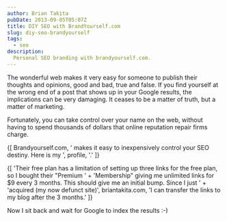 ```yaml
---
author: Brian Takita
pubDate: 2013-09-05T05:07Z
title: DIY SEO with BrandYourself.com
slug: diy-seo-brandyourself
tags:
  - seo
description:
  Personal SEO branding with brandyourself.com.
---
```


The wonderful web makes it very easy for someone to publish their thoughts and opinions, good and bad, true and
false. If you find yourself at the wrong end of a post that shows up in your Google results, the implications can be
very damaging. It ceases to be a matter of truth, but a matter of marketing.

Fortunately, you can take control over your name on the web, without having to spend thousands of dollars that
online reputation repair firms charge.

<p>
	{[
		<A_target_blank href="http://brandyourself.com">Brandyourself.com</A_target_blank>,
		' makes it easy to inexpensively control your SEO destiny. Here is my ',
		<A_target_blank href="http://briantakita.brandyourself.com/">profile</A_target_blank>,
		'.'
	]}
</p>

<p>
	{[
		'Their free plan has a limitation of setting up three links for the free plan, so I bought their "Premium ' +
		'Membership" giving me unlimited links for $9 every 3 months. This should give me an initial bump. Since I just ' +
		'acquired (my now defunct site)',
		<A_target_blank href="http://www.briantakita.com">briantakita.com</A_target_blank>,
		'I can transfer the links to my blog after the 3 months.'
	]}
</p>

Now I sit back and wait for Google to index the results :-)
